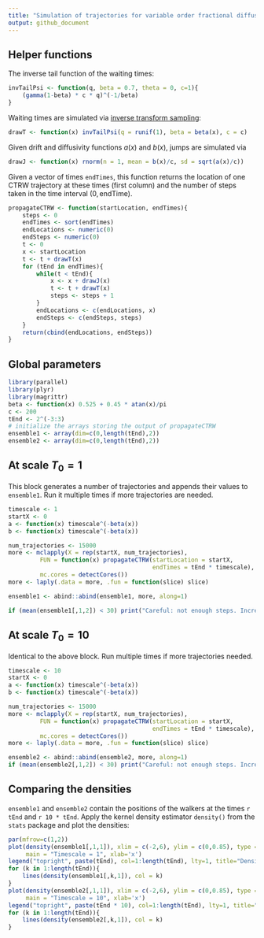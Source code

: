 ```yaml
---
title: "Simulation of trajectories for variable order fractional diffusion"
output: github_document
---
```


## Helper functions

The inverse tail function of the waiting times:

```r
invTailPsi <- function(q, beta = 0.7, theta = 0, c=1){
    (gamma(1-beta) * c * q)^(-1/beta)
}
```

Waiting times are simulated via [inverse transform sampling](https://en.wikipedia.org/wiki/Inverse_transform_sampling): 

```r
drawT <- function(x) invTailPsi(q = runif(1), beta = beta(x), c = c)
```

Given drift and diffusivity functions $a(x)$ and $b(x)$, jumps are simulated 
via 

```r
drawJ <- function(x) rnorm(n = 1, mean = b(x)/c, sd = sqrt(a(x)/c))
```

Given a vector of times `endTimes`, this function returns the location 
of one CTRW trajectory at these times (first column) and the number of steps taken 
in the time interval $(0, \text{endTime})$. 

```r
propagateCTRW <- function(startLocation, endTimes){
    steps <- 0
    endTimes <- sort(endTimes)
    endLocations <- numeric(0)
    endSteps <- numeric(0)
    t <- 0
    x <- startLocation
    t <- t + drawT(x)
    for (tEnd in endTimes){
        while(t < tEnd){
            x <- x + drawJ(x)
            t <- t + drawT(x)
            steps <- steps + 1
        }
        endLocations <- c(endLocations, x)
        endSteps <- c(endSteps, steps)
    }
    return(cbind(endLocations, endSteps))
}
```


## Global parameters

```r
library(parallel)
library(plyr)
library(magrittr)
beta <- function(x) 0.525 + 0.45 * atan(x)/pi
c <- 200
tEnd <- 2^(-3:3)
# initialize the arrays storing the output of propagateCTRW
ensemble1 <- array(dim=c(0,length(tEnd),2))
ensemble2 <- array(dim=c(0,length(tEnd),2))
```

## At scale $T_0 = 1$

This block generates a number of trajectories and appends their values 
to `ensemble1`. Run it multiple times if more trajectories are needed. 

```r
timescale <- 1
startX <- 0
a <- function(x) timescale^(-beta(x))
b <- function(x) timescale^(-beta(x))

num_trajectories <- 15000
more <- mclapply(X = rep(startX, num_trajectories), 
         FUN = function(x) propagateCTRW(startLocation = startX, 
                                         endTimes = tEnd * timescale), 
         mc.cores = detectCores())
more <- laply(.data = more, .fun = function(slice) slice)

ensemble1 <- abind::abind(ensemble1, more, along=1)

if (mean(ensemble1[,1,2]) < 30) print("Careful: not enough steps. Increase c.")
```


## At scale $T_0 = 10$

Identical to the above block. Run multiple times if more trajectories needed. 

```r
timescale <- 10
startX <- 0
a <- function(x) timescale^(-beta(x))
b <- function(x) timescale^(-beta(x))

num_trajectories <- 15000
more <- mclapply(X = rep(startX, num_trajectories), 
         FUN = function(x) propagateCTRW(startLocation = startX, 
                                         endTimes = tEnd * timescale), 
         mc.cores = detectCores())
more <- laply(.data = more, .fun = function(slice) slice)

ensemble2 <- abind::abind(ensemble2, more, along=1)
if (mean(ensemble2[,1,2]) < 30) print("Careful: not enough steps. Increase c.")
```


## Comparing the densities

`ensemble1` and `ensemble2` contain the positions of the walkers at 
the times `r tEnd` and `r 10 * tEnd`.  Apply the kernel density estimator 
`density()` from the `stats` package and plot the densities: 

```r
par(mfrow=c(1,2))
plot(density(ensemble1[,1,1]), xlim = c(-2,6), ylim = c(0,0.85), type = 'n', 
     main = "Timescale = 1", xlab='x')
legend("topright", paste(tEnd), col=1:length(tEnd), lty=1, title="Density at t = ")
for (k in 1:length(tEnd)){
    lines(density(ensemble1[,k,1]), col = k)
}
plot(density(ensemble2[,1,1]), xlim = c(-2,6), ylim = c(0,0.85), type = 'n',
     main = "Timescale = 10", xlab='x')
legend("topright", paste(tEnd * 10), col=1:length(tEnd), lty=1, title="Density at t = ")
for (k in 1:length(tEnd)){
    lines(density(ensemble2[,k,1]), col = k)
}
```

